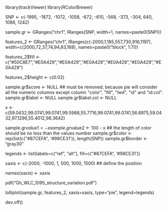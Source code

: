 library(trackViewer)
library(RColorBrewer)

SNP <- c(-1995, -1872, -1072, -1058, -672, -610, -568, -373, -304, 640, 1086, 1242)

sample.gr <- GRanges("chr1", IRanges(SNP, width=1, names=paste0(SNP)))

features_2 <- GRanges("chr1", IRanges(c(-2000,1,185,557,730,916,1197),
                                    width=c(2000,72,37,74,94,83,168),
                                    names=paste0("block", 1:7)))

features_2$fill <-  c("#50C8E7","#E0A429","#E0A429","#E0A429","#E0A429","#E0A429","#E0A429")

features_2$height <- c(0.02)

sample.gr$score <- NULL ## must be removed, because pie will consider all the numeric columns except column "color", "fill", "lwd", "id" and "id.col".
sample.gr$label <- NULL
sample.gr$label.col <- NULL

x <- c(59.0432,99.0741,99.0741,99.5988,55.7716,99.0741,99.0741,56.6975,59.0432,97.1296,55.4012,98.3642)

sample.gr$value1 <- x
sample.gr$value2 <- 100 - x
## the length of color should be no less than the values number
sample.gr$color <- rep(list(c("#87CEFA", '#98CE31')), length(SNP))
sample.gr$border <- "gray30"

legends <- list(labels=c("ref", "alt"), fill=c("#87CEFA", '#98CE31'))

xaxis <- c(-2000, -1000, 1, 500, 1000, 1500) ## define the position

names(xaxis) <- xaxis

pdf("Gh_WLC_1095_structure_variation.pdf") 

lolliplot(sample.gr, features_2, xaxis=xaxis, type="pie", legend=legends)

dev.off()
